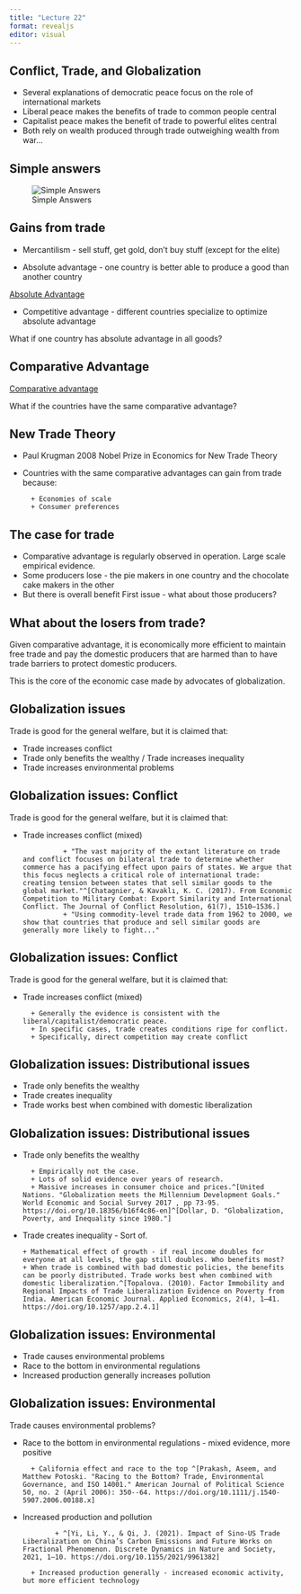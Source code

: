 ```yaml
---
title: "Lecture 22"
format: revealjs
editor: visual
---
```


## Conflict, Trade, and Globalization

-   Several explanations of democratic peace focus on the role of international markets
-   Liberal peace makes the benefits of trade to common people central
-   Capitalist peace makes the benefit of trade to powerful elites central
-   Both rely on wealth produced through trade outweighing wealth from war...

## Simple answers

![Simple Answers](simple.jpg)

## Gains from trade

-   Mercantilism - sell stuff, get gold, don't buy stuff (except for the elite)

-   Absolute advantage - one country is better able to produce a good than another country

[Absolute Advantage](https://www.investopedia.com/terms/a/absoluteadvantage.asp)

-   Competitive advantage - different countries specialize to optimize absolute advantage

What if one country has absolute advantage in all goods?

## Comparative Advantage

[Comparative advantage](https://www.investopedia.com/terms/c/comparativeadvantage.asp)

What if the countries have the same comparative advantage?

## New Trade Theory

-   Paul Krugman 2008 Nobel Prize in Economics for New Trade Theory

-   Countries with the same comparative advantages can gain from trade because:

          + Economies of scale
          + Consumer preferences

## The case for trade

-   Comparative advantage is regularly observed in operation. Large scale empirical evidence.
-   Some producers lose - the pie makers in one country and the chocolate cake makers in the other
-   But there is overall benefit First issue - what about those producers?

## What about the losers from trade?

Given comparative advantage, it is economically more efficient to maintain free trade and pay the domestic producers that are harmed than to have trade barriers to protect domestic producers.

This is the core of the economic case made by advocates of globalization.

## Globalization issues

Trade is good for the general welfare, but it is claimed that:

-   Trade increases conflict
-   Trade only benefits the wealthy / Trade increases inequality
-   Trade increases environmental problems

## Globalization issues: Conflict

Trade is good for the general welfare, but it is claimed that:

-   Trade increases conflict (mixed)

                  + "The vast majority of the extant literature on trade and conflict focuses on bilateral trade to determine whether commerce has a pacifying effect upon pairs of states. We argue that this focus neglects a critical role of international trade: creating tension between states that sell similar goods to the global market."^[Chatagnier, & Kavaklı, K. C. (2017). From Economic Competition to Military Combat: Export Similarity and International Conflict. The Journal of Conflict Resolution, 61(7), 1510–1536.]
                  + "Using commodity-level trade data from 1962 to 2000, we show that countries that produce and sell similar goods are generally more likely to fight..." 

## Globalization issues: Conflict

Trade is good for the general welfare, but it is claimed that:

-   Trade increases conflict (mixed)

          + Generally the evidence is consistent with the liberal/capitalist/democratic peace. 
          + In specific cases, trade creates conditions ripe for conflict.
          + Specifically, direct competition may create conflict

## Globalization issues: Distributional issues

-   Trade only benefits the wealthy
-   Trade creates inequality
-   Trade works best when combined with domestic liberalization

## Globalization issues: Distributional issues

-   Trade only benefits the wealthy

          + Empirically not the case. 
          + Lots of solid evidence over years of research. 
          + Massive increases in consumer choice and prices.^[United Nations. "Globalization meets the Millennium Development Goals." World Economic and Social Survey 2017 , pp 73-95. https://doi.org/10.18356/b16f4c86-en]^[Dollar, D. "Globalization, Poverty, and Inequality since 1980."]
-   Trade creates inequality - Sort of.

        + Mathematical effect of growth - if real income doubles for everyone at all levels, the gap still doubles. Who benefits most? 
        + When trade is combined with bad domestic policies, the benefits can be poorly distributed. Trade works best when combined with domestic liberalization.^[Topalova. (2010). Factor Immobility and Regional Impacts of Trade Liberalization Evidence on Poverty from India. American Economic Journal. Applied Economics, 2(4), 1–41. https://doi.org/10.1257/app.2.4.1] 

## Globalization issues: Environmental

-   Trade causes environmental problems
-   Race to the bottom in environmental regulations
-   Increased production generally increases pollution

## Globalization issues: Environmental

Trade causes environmental problems?

-   Race to the bottom in environmental regulations - mixed evidence, more positive

          + California effect and race to the top ^[Prakash, Aseem, and Matthew Potoski. "Racing to the Bottom? Trade, Environmental Governance, and ISO 14001." American Journal of Political Science 50, no. 2 (April 2006): 350--64. https://doi.org/10.1111/j.1540-5907.2006.00188.x]

-   Increased production and pollution

                + ^[Yi, Li, Y., & Qi, J. (2021). Impact of Sino-US Trade Liberalization on China’s Carbon Emissions and Future Works on Fractional Phenomenon. Discrete Dynamics in Nature and Society, 2021, 1–10. https://doi.org/10.1155/2021/9961382]

          + Increased production generally - increased economic activity, but more efficient technology
